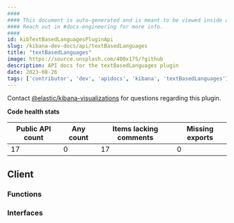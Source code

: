 ```yaml
---
####
#### This document is auto-generated and is meant to be viewed inside our experimental, new docs system.
#### Reach out in #docs-engineering for more info.
####
id: kibTextBasedLanguagesPluginApi
slug: /kibana-dev-docs/api/textBasedLanguages
title: "textBasedLanguages"
image: https://source.unsplash.com/400x175/?github
description: API docs for the textBasedLanguages plugin
date: 2023-08-26
tags: ['contributor', 'dev', 'apidocs', 'kibana', 'textBasedLanguages']
---
```




Contact [@elastic/kibana-visualizations](https://github.com/orgs/elastic/teams/kibana-visualizations) for questions regarding this plugin.

**Code health stats**

| Public API count  | Any count | Items lacking comments | Missing exports |
|-------------------|-----------|------------------------|-----------------|
| 17 | 0 | 17 | 0 |

## Client

### Functions
<DocDefinitionList data={textBasedLanguagesObj.client.functions}/>

### Interfaces
<DocDefinitionList data={textBasedLanguagesObj.client.interfaces}/>

